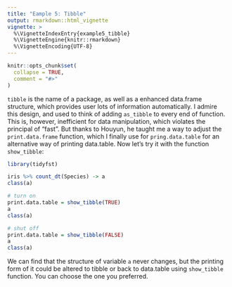 ---
title: "Eample 5: Tibble"
output: rmarkdown::html_vignette
vignette: >
  %\VignetteIndexEntry{example5_tibble}
  %\VignetteEngine{knitr::rmarkdown}
  %\VignetteEncoding{UTF-8}
---

```{r, include = FALSE}
knitr::opts_chunk$set(
  collapse = TRUE,
  comment = "#>"
)
```
  `tibble` is the name of a package, as well as a enhanced data.frame structure, which provides user lots of information automatically. I admire this design, and used to think of adding `as_tibble` to every end of function. This is, however, inefficient for data manipulation, which violates the principal of "fast". But thanks to Houyun, he taught me a way to adjust the `print.data.frame` function, which I finally use for `pring.data.table` for an alternative way of printing data.table. Now let's try it with the function `show_tibble`:
```{r,eval=FALSE}
library(tidyfst)

iris %>% count_dt(Species) -> a
class(a)

# turn on
print.data.table = show_tibble(TRUE)
a
class(a)

# shut off
print.data.table = show_tibble(FALSE)
a
class(a)
```

  We can find that the structure of variable `a` never changes, but the printing form of it could be altered to tibble or back to data.table using `show_tibble` function. You can choose the one you preferred.
  
  
